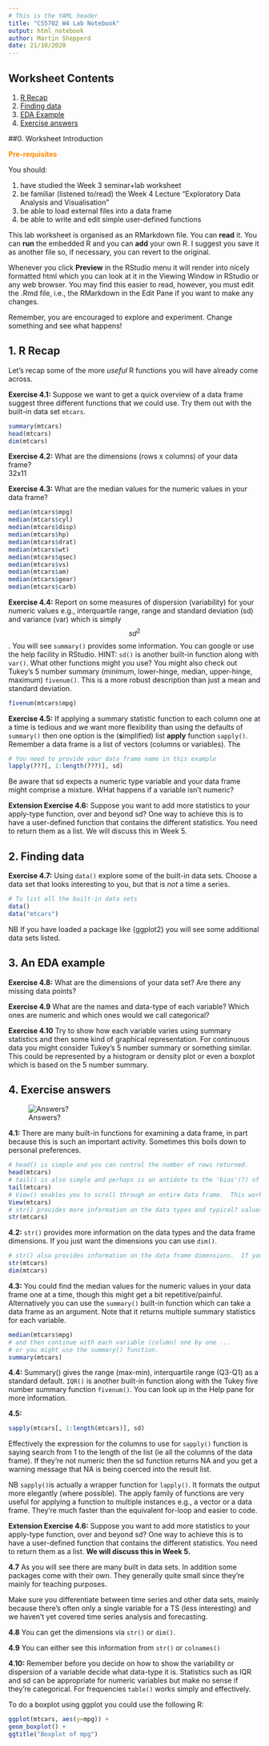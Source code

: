 ```yaml
---
# This is the YAML header
title: "CS5702 W4 Lab Notebook"
output: html_notebook
author: Martin Shepperd
date: 21/10/2020
---
```



## Worksheet Contents

1. [R Recap](#W4S1)  
2. [Finding data](#W4S2)  
3. [EDA Example](#W4S3)
4. [Exercise answers](#W4A) 

##0. Worksheet Introduction

<span style="color: darkorange;">**Pre-requisites**</span>

You should:  

1. have studied the Week 3 seminar+lab worksheet  
2. be familiar (listened to/read) the Week 4 Lecture "Exploratory Data Analysis and Visualisation"  
3. be able to load external files into a data frame  
4. be able to write and edit simple user-defined functions    

This lab worksheet is organised as an RMarkdown file.  You can **read** it.  You can **run** the embedded R and you can **add** your own R.  I suggest you save it as another file so, if necessary, you can revert to the original.  

Whenever you click **Preview** in the RStudio menu it will render into nicely formatted html which you can look at it in the Viewing Window in RStudio or any web browser.  You may find this easier to read, however, you must edit the .Rmd file, i.e., the RMarkdown in the Edit Pane if you want to make any changes. 

Remember, you are encouraged to explore and experiment.  Change something and see what happens!


## 1. R Recap{#W4S1}

Let's recap some of the more *useful* R functions you will have already come across.  

**Exercise 4.1:**  Suppose we want to get a quick overview of a data frame suggest three different functions that we could use.  Try them out with the built-in data set `mtcars`.
```r
summary(mtcars)
head(mtcars)
dim(mtcars)
```

**Exercise 4.2:** What are the dimensions (rows x columns) of your data frame?  
32x11

**Exercise 4.3:** What are the median values for the numeric values in your data frame? 
```r
median(mtcars$mpg)
median(mtcars$cyl)
median(mtcars$disp)
median(mtcars$hp)
median(mtcars$drat)
median(mtcars$wt)
median(mtcars$qsec)
median(mtcars$vs)
median(mtcars$am)
median(mtcars$gear)
median(mtcars$carb)
```

**Exercise 4.4:** Report on some measures of dispersion (variability) for your numeric values e.g., interquartile range, range and standard deviation (sd) and variance (var) which is simply  $$sd^2$$.  You will see `summary()` provides some information.  You can google or use the help facility in RStudio.  HINT: `sd()` is another built-in function along with `var()`.   What other functions might you use?  You might also check out Tukey's 5 number summary (minimum, lower-hinge, median, upper-hinge, maximum) `fivenum()`.  This is a more robust description than just a mean and standard deviation.
```r
fivenum(mtcars$mpg)
```
**Exercise 4.5:** If applying a summary statistic function to each column one at a time is tedious and we want more flexibility than using the defaults of `summary()` then one option is the (**s**implified) list **apply** function `sapply()`.  Remember a data frame is a list of vectors (columns or variables).  The 

```r
# You need to provide your data frame name in this example
lapply(???[, 1:length(???)], sd)
```

Be aware that sd expects a numeric type variable and your data frame might comprise a mixture.  WHat happens if a variable isn't numeric?

**Extension Exercise 4.6:** Suppose you want to add more statistics to your apply-type function, over and beyond sd?  One way to achieve this is to have a user-defined function that contains the different statistics.  You need to return them as a list.  We will discuss this in Week 5.


## 2. Finding data {#W4S2}


**Exercise 4.7:** Using `data()` explore some of the built-in data sets.  Choose a data set that looks interesting to you, but that is *not* a time a series. 

```r
# To list all the built-in data sets
data()
data("mtcars")
```

NB If you have loaded a package like {ggplot2} you will see some additional data sets listed.




## 3. An EDA example {#W4S3}

**Exercise 4.8:** What are the dimensions of your data set?  Are there any missing data points?

**Exercise 4.9** What are the names and data-type of each variable?  Which ones are numeric and which ones would we call categorical?  

**Exercise 4.10** Try to show how each variable varies using summary statistics and then some kind of graphical representation.  For continuous data you might consider Tukey's 5 number summary or something similar.  This could be represented by a histogram or density plot or even a boxplot which is based on the 5 number summary.


## 4. Exercise answers{#W4A}


![Answers?](https://raw.githubusercontent.com/mjshepperd/CS5702-Data/master/Answers.png)  

**4.1:** There are many built-in functions for examining a data frame, in part because this is such an important activity.  Sometimes this boils down to personal preferences. 

```r
# head() is simple and you can control the number of rows returned.
head(mtcars)
# tail() is also simple and perhaps is an antidote to the 'bias'(?) of always looking at the first few rows.
tail(mtcars)
# View() enables you to scroll through an entire data frame.  This works less well than there 1000s of rows.  Also unlike a spreadsheet you can’t manipulate any of the data.
View(mtcars)
# str() provides more information on the data types and typical? values.
str(mtcars)
```

**4.2:** `str()` provides more information on the data types and the data frame dimensions.  If you just want the dimensions you can use `dim()`.

```r
# str() also provides information on the data frame dimensions.  If you just want the dimensions you can use dim()
str(mtcars)
dim(mtcars)
```

**4.3:** You could find the median values for the numeric values in your data frame one at a time, though this might get a bit repetitive/painful.  Alternatively you can use the `summary()` built-in function which can take a data frame as an argument.  Note that it returns multiple summary statistics for each variable.  

```r
median(mtcars$mpg)
# and then continue with each variable (column) one by one ...
# or you might use the summary() function.
summary(mtcars)
```

**4.4:** Summary() gives the range (max-min), interquartile range (Q3-Q1) as a standard default. `IQR()` is another built-in function along with the Tukey five number summary function `fivenum()`.  You can look up in the Help pane for more information. 


**4.5:** 
```r
sapply(mtcars[, 1:length(mtcars)], sd)
```

Effectively the expression for the columns to use for `sapply()` function is saying search from 1 to the length of the list (ie all the columns of the data frame). If they're not numeric then the sd function returns NA and you get a warning message that NA is being coerced into the result list.  

NB `sapply()`is actually a wrapper function for `lapply()`.  It formats the output more elegantly (where possible).  The apply family of functions are very useful for applying a function to multiple instances e.g., a vector or a data frame.  They're much faster than the equivalent for-loop and easier to code.

**Extension Exercise 4.6:** Suppose you want to add more statistics to your apply-type function, over and beyond sd?  One way to achieve this is to have a user-defined function that contains the different statistics.  You need to return them as a list.  **We will discuss this in Week 5.**  

**4.7** As you will see there are many built in data sets.  In addition some packages come with their own.  They generally quite small since they're mainly for teaching purposes.  

Make sure you differentiate between time series and other data sets, mainly because there's often only a single variable for a TS (less interesting) and we haven't yet covered time series analysis and forecasting.   

**4.8** You can get the dimensions via `str()` or `dim()`.

**4.9** You can either see this information from `str()` or `colnames()`

**4.10:** 
Remember before you decide on how to show the variability or dispersion of a variable decide what data-type it is.  Statistics such as IQR and sd can be appropriate for numeric variables but make no sense if they're categorical.  For frequencies `table()` works simply and effectively.  

To do a boxplot using ggplot you could use the following R:

```r
ggplot(mtcars, aes(y=mpg)) + 
geom_boxplot() +
ggtitle("Boxplot of mpg")
```



